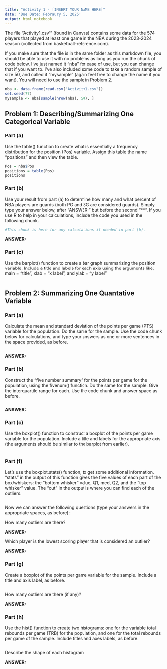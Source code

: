 ```yaml
---
title: "Activity 1 - [INSERT YOUR NAME HERE]"
date: 'Due Date: Febraury 5, 2025'
output: html_notebook
---
```


The file “Activity1.csv'” (found in Canvas) contains some data for the 574 players that played at least one game in the NBA during the 2023-2024 season (collected from basketball-reference.com).

If you make sure that the file is in the same folder as this markdown file, you should be able to use it with no problems as long as you run the chunk of code below. I've just named it "nba" for ease of use, but you can change that if you want to. I've also included some code to take a random sample of size 50, and called it "mysample" (again feel free to change the name if you want). You will need to use the sample in Problem 2.

```r
nba <- data.frame(read.csv("Activity1.csv"))
set.seed(77)
mysample <- nba[sample(nrow(nba), 50), ]
```

## Problem 1: Describing/Summarizing One Categorical Variable

### Part (a)
Use the table() function to create what is essentially a frequency distribution for the position (Pos) variable. Assign this table the name "positions" and then view the table.

```r
Pos = nba$Pos
positions = table(Pos)
positions
```

### Part (b) 
Use your result from part (a) to determine how many and what percent of NBA players are guards (both PG and SG are considered guards). Simply type your answer below, after "ANSWER:" but before the second "**". If you use R to help in your calculations, include the code you used in the following chunk.

```r
#This chunk is here for any calculations if needed in part (b).

```


**ANSWER: **

### Part (c)
Use the barplot() function to create a bar graph summarizing the position variable. Include a title and labels for each axis using the arguments like: main = "title", xlab = "x label", and ylab = "y label"

```r

```

## Problem 2: Summarizing One Quantative Variable


### Part (a)
Calculate the mean and standard deviation of the points per game (PTS) variable for the population. Do the same for the sample. Use the code chunk below for calculations, and type your answers as one or more sentences in the space provided, as before.

```r

```
**ANSWER: **

### Part (b)
Construct the “five number summary” for the points per game for the population, using the fivenum() function. Do the same for the sample. Give the interquartile range for each. Use the code chunk and answer space as before.

```r

```
**ANSWER: **

### Part (c)
Use the boxplot() function to construct a boxplot of the points per game variable for the population. Include a title and labels for the appropriate axis (the arguments should be similar to the barplot from earlier).

```r

```

### Part (f)
Let's use the boxplot.stats() function, to get some additional information. "stats" in the output of this function gives the five values of each part of the box/whiskers: the "bottom whisker" value, Q1, med, Q2, and the "top whisker" value. The "out" in the output is where you can find each of the outliers.

```r

```

Now we can answer the following questions (type your answers in the appropriate spaces, as before):

How many outliers are there?

**ANSWER: **

Which player is the lowest scoring player that is considered an outlier?

**ANSWER: **

### Part (g)
Create a boxplot of the points per game variable for the sample. Include a title and axis label, as before.

```r

```

How many outliers are there (if any)?

**ANSWER: **


### Part (h)
Use  the hist() function to create two histograms: one for the variable total rebounds per game (TRB) for the population, and one for the total rebounds per game of the sample. Include titles and axes labels, as before.

```r

```

Describe the shape of each histogram.

**ANSWER: **